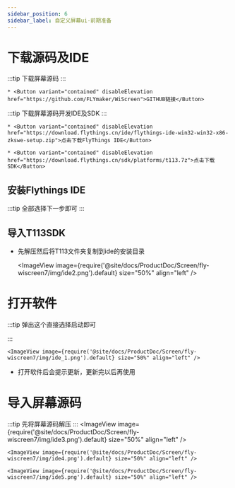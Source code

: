 ```yaml
---
sidebar_position: 6
sidebar_label: 自定义屏幕ui-前期准备
---
```





# 下载源码及IDE


:::tip
下载屏幕源码
:::

    * <Button variant="contained" disableElevation href="https://github.com/FLYmaker/WiScreen">GITHUB链接</Button>

:::tip
下载屏幕源码开发IDE及SDK
:::

    * <Button variant="contained" disableElevation href="https://download.flythings.cn/ide/flythings-ide-win32-win32-x86-zkswe-setup.zip">点击下载FlyThings IDE</Button>

    * <Button variant="contained" disableElevation href="https://download.flythings.cn/sdk/platforms/t113.7z">点击下载SDK</Button>


## 安装Flythings IDE

:::tip
全部选择下一步即可
:::

## 导入T113SDK
* 先解压然后将T113文件夹复制到ide的安装目录

    <ImageView image={require('@site/docs/ProductDoc/Screen/fly-wiscreen7/img/ide2.png').default} size="50%" align="left" />



# 打开软件

:::tip
弹出这个直接选择启动即可

:::

    <ImageView image={require('@site/docs/ProductDoc/Screen/fly-wiscreen7/img/ide_1.png').default} size="50%" align="left" />

* 打开软件后会提示更新，更新完以后再使用

# 导入屏幕源码

:::tip
先将屏幕源码解压
:::
    <ImageView image={require('@site/docs/ProductDoc/Screen/fly-wiscreen7/img/ide3.png').default} size="50%" align="left" />

    <ImageView image={require('@site/docs/ProductDoc/Screen/fly-wiscreen7/img/ide4.png').default} size="50%" align="left" />

    <ImageView image={require('@site/docs/ProductDoc/Screen/fly-wiscreen7/img/ide5.png').default} size="50%" align="left" />

